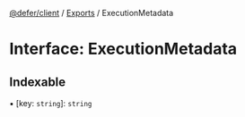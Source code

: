 [@defer/client](../README.md) / [Exports](../modules.md) / ExecutionMetadata

# Interface: ExecutionMetadata

## Indexable

▪ [key: `string`]: `string`

